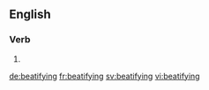 ==English==

===Verb===
{{head|en|present participle}}

# {{present participle of|beatify|lang=en|nocat=1}}

[[de:beatifying]]
[[fr:beatifying]]
[[sv:beatifying]]
[[vi:beatifying]]